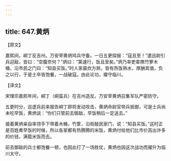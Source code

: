 ```yaml
---
---
---
```

title: 647.黄炳
---



【原文】

嘉熙间，峒丁反吉州。万安宰黄炳鸠兵守备。一日五更探报：“寇且至！”遣巡尉引兵迎敌，皆曰：“空腹奈何？”炳曰：“第速行，饭且至矣。”炳乃率吏辈携竹箩木桶，沿市民之门曰：“知县买饭。”时人家晨炊方熟，皆有热饭熟水，厚酬其值，负之以行，于是士卒皆饱餐，一战破寇。由此论功，擢守临川。

【译文】

宋理宗嘉熙年间，峒丁（峒蛮兵）在吉州造反。万安宰黄炳召集军队严密防守。

五更时分，巡逻兵前来报告峒丁即将发动攻击，黄炳命尉官带兵抵御，可是士兵尚未吃早饭，黄炳说：“你们只管前去御敌，早饭稍后一定送去。”

接着黄炳亲自率领手下带着木桶，竹筐，沿街敲民家门，说：“知县买饭。”这时正是百姓煮早饭的时候，所以各家都有热腾腾的米饭，黄炳付给他们比市价高出许多的价钱，满载米饭而去。

前去御敌的兵士都饱餐一顿，也因此打了一场胜仗，黄炳也因这次战功而擢升为临川太守。